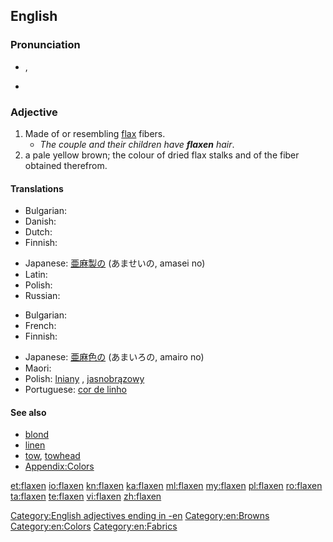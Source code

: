 ==English==

===Pronunciation===
* {{IPA|/ˈflæk.sən/}}, {{X-SAMPA|/"fl{k.s@n/}}
* {{rhymes|æksən}}

===Adjective===
{{head|en|adjective}}

# Made of or resembling [[flax]] fibers.
#* ''The couple and their children have '''flaxen''' hair''.
# a pale yellow brown; the colour of dried flax stalks and of the fiber obtained therefrom.
#: {{color panel|C2B280}}

====Translations====
{{trans-top|material}}
* Bulgarian: {{t+|bg|ленен|sc=Cyrl}}
* Danish: {{t|da|hørfarvet}}
* Dutch: {{t+|nl|vlaskleurig}}
* Finnish: {{t|fi|pellavainen}}
{{trans-mid}}
* Japanese: [[亜麻]][[製]]の (あませいの, amasei no)
* Latin: {{t|la|līneus}}
* Polish: {{t+|pl|lniany|m}}
* Russian: {{t+|ru|льняной|tr=l'njanój}}
{{trans-bottom}}

{{trans-top|colour}}
* Bulgarian: {{t+|bg|светложълт|sc=Cyrl}}
* French: {{t|fr|de lin}}
* Finnish: {{t|fi|pellavan värinen}}
{{trans-mid}}
* Japanese: [[亜麻]][[色]]の (あまいろの, amairo no)
* Maori: {{t|mi|kōrito}} {{qualifier|of hair}}
* Polish: [[lniany]] {{g|m}}, [[jasnobrązowy]] {{g|m}}
* Portuguese: [[cor de linho]] {{g|f}}
{{trans-bottom}}

====See also====
* [[blond]]
* [[linen]]
* [[tow]], [[towhead]]
* [[Appendix:Colors]]

[[Category:English adjectives ending in -en]]
[[Category:en:Browns]]
[[Category:en:Colors]]
[[Category:en:Fabrics]]

[[et:flaxen]]
[[io:flaxen]]
[[kn:flaxen]]
[[ka:flaxen]]
[[ml:flaxen]]
[[my:flaxen]]
[[pl:flaxen]]
[[ro:flaxen]]
[[ta:flaxen]]
[[te:flaxen]]
[[vi:flaxen]]
[[zh:flaxen]]